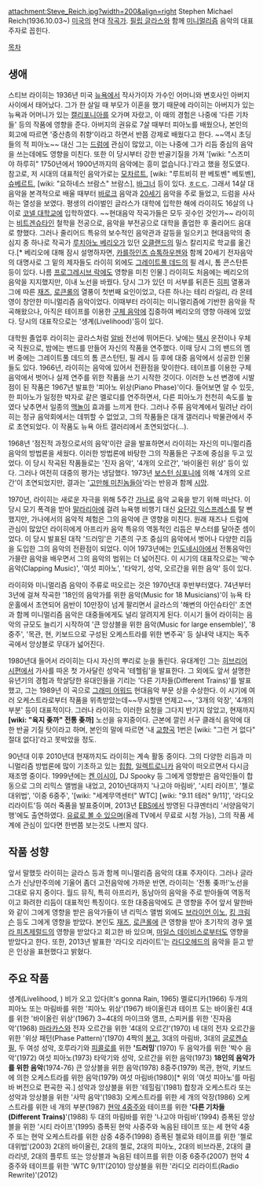 attachment:Steve_Reich.jpg?width=200&align=right
Stephen Michael Reich(1936.10.03~)
[[미국]]의 현대 [[작곡가]]. [[필립 글라스]]와 함께 [[미니멀리즘]] 음악의 대표 주자로 꼽힌다.

[[목차]]

== 생애 ==
스티브 라이히는 1936년 미국 [[뉴욕]]에서 작사가이자 가수인 어머니와 변호사인 아버지 사이에서 태어났다. 그가 한 살일 때 부모가 이혼을 했기 때문에 라이히는 아버지가 있는 뉴욕과 어머니가 있는 [[캘리포니아]]를 오가며 자랐고, 이 때의 경험은 나중에 '다른 기차들' 등의 작품에 영향을 준다. 아버지의 권유로 7살 때부터 피아노를 배웠으나, 본인의 회고에 따르면 '중산층의 취향'이라고 하면서 반쯤 강제로 배웠다고 한다. ~~역시 초딩들의 적 피아노~~ 대신 그는 [[드럼]]에 관심이 많았고, 이는 나중에 그가 리듬 중심의 음악을 쓰는데에도 영향을 미친다. 또한 이 당시부터 강한 반골기질을 가져 '[wiki: "스즈미야 하루히" 1750년에서 1900년까지의 음악에는 흥미 없습니다.]'라고 했을 정도였다. 참고로, 저 시대의 대표적인 음악가로는 [[모차르트]], [wiki: "루트비히 판 베토벤" 베토벤], [[슈베르트]], [wiki: "요하네스 브람스" 브람스], [[바그너]] 등이 있다. [[ㅎㄷㄷ]]. 그래서 14살 대 음악을 본격적으로 배울 때부터 [[바로크]] 음악과 [[20세기]] 음악을 주로 들었고, 드럼을 사사하는 열성을 보였다. 평생의 라이벌인 글라스가 대학에 입학한 해에 라이히도 16살의 나이로 [[코넬 대학교]]에 입학하였다. ~~현대음악 작곡가들은 모두 굇수인 것인가~~ 라이히는 [[비트겐슈타인]] 철학을 전공으로, 음악을 부전공으로 대학을 졸업한 후 줄리어드 음대로 향했다. 그러나 줄리어드 특유의 보수적인 음악관과 갈등을 일으키고 현대음악의 중심지 중 하나로 작곡가 [[루치아노 베리오]]가 있던 [[오클랜드]]의 밀스 칼리지로 학교를 옮긴다.[* 베리오에 대해 잠시 설명하자면, [[카를하인츠 슈톡하우젠]]와 함께 20세기 전자음악의 대명사로 그 밑의 제자들도 라이히 외에도 [[그레이트풀 데드]]의 필 레시, 톰 콘스탄튼 등이 있다. 나름 [[프로그레시브 락]]에도 영향을 미친 인물.] 라이히도 처음에는 베리오의 음악을 지지했지만, 이내 노선을 바꿨다. 당시 그가 있던 미 서부를 뒤흔든 [[히피]] 열풍과 그에 따른 [[재즈]], [[로큰롤]]의 열풍이 첫번째 요인이었고, 다른 하나는 테리 라일리, 라 몬테 영이 창안한 미니멀리즘 음악이었다. 이때부터 라이히는 미니멀리즘에 기반한 음악을 작곡해왔으나, 아직은 테이프를 이용한 [[구체 음악]]에 집중하여 베리오의 영향 아래에 있었다. 당시의 대표작으로는 '생계(Livelihood)'등이 있다.

대학원 졸업후 라이히는 글라스처럼 [[알바]] 전선에 뛰어든다. 낮에는 [[택시]] 운전이나 우체국 직원으로, 밤에는 밴드를 만들어 자신의 작품을 연주했다. 이때 당시 그의 밴드의 멤버 중에는 그레이트풀 데드의 톰 콘스턴틴, 필 레시 등 후에 대중 음악에서 성공한 인물들도 있다. 1966년, 라이히는 음악에 있어서 전환점을 맞이한다. 테이프를 이용한 구체 음악에서 벗어나 실제 연주를 위한 작품을 쓰기 시작한 것이다. 이러한 노선 변경에 시발점이 된 작품은 1967년 발표한 '피아노 위상(Piano Phase)'이다.
{{{#!html
<iframe width="560" height="315" src="//www.youtube.com/embed/EGsmv_irhE8" frameborder="0" allowfullscreen></iframe>
}}}
들어보면 알 수 있듯, 한 피아노가 일정한 박자로 같은 멜로디를 연주하면서, 다른 피아노가 천천히 속도를 높였다 낮추면서 일종의 [[맥놀이]] 효과를 느끼게 한다. 그러나 주류 음악계에서 밀려난 라이히는 정규 음악회에서는 데뷔할 수 없었고, 그의 작품들은 대개 갤러리나 박물관에서 주로 초연되었다. 이 작품도 뉴욕 아트 갤러리에서 초연되었다(…).

1968년 '점진적 과정으로서의 음악'이란 글을 발표하면서 라이히는 자신의 미니멀리즘 음악의 방법론을 세웠다. 이러한 방법론에 바탕한 그의 작품들은 구조에 중심을 두고 있었다. 이 당시 작곡된 작품들로는 '진자 음악', '4개의 오르간', '바이올린 위상' 등이 있다. 그러나 여전히 대중의 평가는 냉담했다. 1973년 [[보스턴 심포니]]에 의해 '4개의 오르간'이 초연되었지만, 결과는 '[[고만해 미친놈들아]]'라는 반응과 함께 [[시망]].

1970년, 라이히는 새로운 자극을 위해 5주간 [[가나]]로 음악 교육을 받기 위해 떠난다. 이 당시 모기 폭격을 받아 [[말라리아]]에 걸려 뉴욕행 비행기 대신 [[요단강 익스프레스]]를 탈 뻔 했지만, 가나에서의 음악적 체험은 그의 음악에 큰 영향을 미친다. 원래 재즈나 드럼에 관심이 많았던 라이히에게 아프리카 음악 특유의 역동적인 리듬은 부스터를 달아준 셈이었다. 이 당시 발표된 대작 '드러밍'은 기존의 구조 중심의 음악에서 벗어나 다양한 리듬을 도입한 그의 음악의 전환점이 되었다. 이어 1973년에는 [[인도네시아]]에서 전통음악인 가믈란 음악을 배우면서 그의 음악의 범위는 더 넓어진다. 이 시기의 대표작으로는 '박수 음악(Clapping Music)', '여섯 피아노', '타악기, 성악, 오르간을 위한 음악' 등이 있다.

라이히와 미니멀리즘 음악이 주류로 떠오르는 것은 1970년대 후반부터였다. 74년부터 3년에 걸쳐 작곡한 '18인의 음악가를 위한 음악(Music for 18 Musicians)'이 뉴욕 타운홀에서 초연되어 음반이 10만장이 넘게 팔리면서 글라스의 '해변의 아인슈타인' 초연과 함께 미니멀리즘 음악은 대중들에게도 널리 알려지게 된다. 이시기 들어 라이히는 음악의 규모도 늘리기 시작하여 '큰 앙상블을 위한 음악(Music for large ensemble)', '8중주', '목관, 현, 키보드으로 구성된 오케스트라를 위한 변주곡' 등 실내악 내지는 독주곡에서 앙상블로 무대가 넓어진다.

1980년대 들어서 라이히는 다시 자신의 뿌리로 눈을 돌린다. 유대계인 그는 [[히브리어]] [[시편]]에서 가사를 따온 첫 가사달린 성악곡 '테헬림'을 발표한다. 그 외에도 앞서 설명한 유년기의 경험과 학살당한 유대인들을 기리는 '다른 기차들(Different Trains)'를 발표했고, 그는 1989년 이 곡으로 [[그래미 어워드]] 현대음악 부문 상을 수상한다. 이 시기에 여러 오케스트라로부터 작품을 위촉받았는데~~무시할땐 언제고~~, '3개의 악장', '4개의 부분' 등이 대표적이다. 그러나 라이히느 이러한 요청을 그다지 반기지 않았고,   현재까지 '''[wiki: "육지 좆까" 전통 좆까]''' 노선을 유지중이다. 근본에 깔린 서구 클래식 음악에 대한 반골 기질 탓이라고 하며, 본인의 말에 따르면 '내 [[교향곡]] 1번은 [wiki: "그런 거 없다" 절대 없다]'라고 못박았을 정도.

90년대 이후 2010년대 현재까지도 라이히는 계속 활동 중이다. 그의 다양한 리듬과 미니멀리즘 방법론에 많이 기초하고 있는 [[힙합]], [[일렉트로니카]] 음악이 떠오르면서 다시금 재조명 중이다. 1999년에는 [[켄 이시이]], DJ Spooky 등 그에게 영향받은 음악인들이 합동으로 그의 리믹스 앨범을 내었고, 2010년대까지 '나고야 마림바', '시티 라이프', '첼로 대위법', '이중 6중주', '[wiki: "세계무역센터" WTC] [wiki: "9.11 테러" 9/11]', '라디오 리라이트'등 여러 죽품을 발표중이며, 2013년 [[EBS]]에서 방영된 다큐멘터리 '서양음악기행'에도 출연하였다. [http://home.ebs.co.kr/art/replay/8/list?courseId=10005044&stepId=10006160 유료로 볼 수 있으며](올레 TV에서 무료로 시청 가능), 그의 작품 세계에 관심이 있다면 한번쯤 보는것도 나쁘지 않다.

== 작품 성향 ==
앞서 말했듯 라이히는 글라스 등과 함께 미니멀리즘 음악의 대표 주자이다. 그러나 글라스가 신낭만주의에 기울어 좀더 고전음악에 가까운 반면, 라이히는 '전통 좆까!'노선을 그대로 유지 중이다. 월드 뮤직, 특히 아프리카, 동남아의 음악을 주로 받아들여 역동적이고 화려한 리듬이 대표적인 특징이다. 또한 대중음악에도 큰 영향을 주어 앞서 말한바와 같이 그에게 영향을 받은 음악가들이 낸 리믹스 앨범 외에도 [[브라이언 이노]], [[킹 크림슨]] 등도 그에게 영향을 받았다. 본인도 [[재즈]], [[로큰롤]]에 큰 영향을 받아 초기작의 경우 [[엘라 피츠제럴드]]의 영향을 받았다고 회고한 바 있으며, [[마일스 데이비스]]로부터도 영향을 받았다고 한다. 또한, 2013년 발표한 '라디오 리라이트'는 [[라디오헤드]]의 음악을 듣고 받은 인상을 표현했다고 밝혔다.

== 주요 작품 ==
생계(Livelihood, )
비가 오고 있다(It's gonna Rain, 1965)
멜로디카(1966)
두개의 피아노 또는 마림바를 위한 '피아노 위상'(1967)
바이올린과 테이프 도는 바이올린 4대를 위한 '바이올린 위상'(1967)
3~4대의 마이크와 앰프, 스피커를 위한 '진자음악'(1968)
[[마라카스]]와 전자 오르간을 위한 '4대의 오르간'(1970)
네 대의 전자 오르간을 위한 '위상 패턴(Phase Pattern)'(1970)
4짝의 [[봉고]], 3대의 마림바, 3대의 [[글로켄슈필]], 두 여성 성악, 호루라기와 [[피콜로]]를 위한 ''''드러밍''''(1970)
두 음악가를 위한 '박수 음악'(1972)
여섯 피아노(1973)
타악기와 성악, 오르간을 위한 음악(1973)
'''18인의 음악가를 위한 음악'''(1974-76)
큰 앙상블을 위한 음악(1978)
8중주(1979)
목관, 현악, 키보드에 의한 오케스트라를 위한 음악(1979)
여섯 마림바(1980)[* 위의 '여섯 피아노'를 마림바 버전으로 편곡한 곡.]
성악과 앙상블을 위한 '테힐림'(1981)
합창과 오케스트라 또는 성악과 앙상블을 위한 '사막 음악'(1983)
오케스트라를 위한 세 개의 악장(1986)
오케스트라를 위한 네 개의 부분(1987)
[[현악 4중주]]와 테이프를 위한 ''''다른 기차들(Different Trains)''''(1988)
두 대의 마림바를 위한 '나고야 마림바'(1994)
증폭된 앙상블을 위한 '시티 라이프'(1995)
증폭된 현악 사중주와 녹음된 테이프 또는 세 현악 4중주 또는 현악 오케스트라를 위한 삼중 4중주(1998) 
증폭된 첼로와 테이프를 위한 '첼로 대위법'(2003)
2대의 바이올린, 2대의 첼로, 2대의 피아노, 2대의 비브라폰, 2대의 클라리넷, 2대의 플루트 또는 앙상블과 녹음된 테이프를 위한 이중 6중주(2007)
현악 4중주와 테이프를 위한 'WTC 9/11'(2010)
앙상블을 위한 '라디오 리라이트(Radio Rewrite)'(2012)
